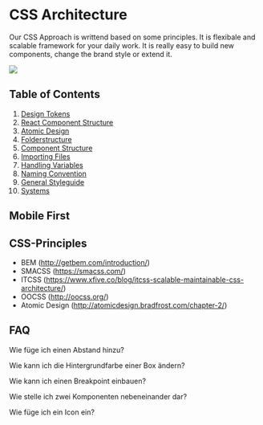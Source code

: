 
<Meta title='1.Docs|01-Intro'/>

# CSS Architecture
Our CSS Approach is writtend based on some principles. It is flexibale and scalable framework for your daily work. It is really easy to build new components, change the brand style or extend it. 

<img src={imgIntro} />
<br/>

## Table of Contents
1. [Design Tokens](#design-tokens)
2. [React Component Structure](#react-structure)
3. [Atomic Design](#atomic-design)
4. [Folderstructure](#folderstructure)
5. [Component Structure](#component-structure)
6. [Importing Files](#importing-files)
7. [Handling Variables](#handling-variables)
8. [Naming Convention](#naming-convention)
9. [General Styleguide](#general-styleguide)
10. [Systems](#systems)

## Mobile First

## CSS-Principles
* BEM (http://getbem.com/introduction/)
* SMACSS (https://smacss.com/)
* ITCSS (https://www.xfive.co/blog/itcss-scalable-maintainable-css-architecture/)
* OOCSS (http://oocss.org/)
* Atomic Design (http://atomicdesign.bradfrost.com/chapter-2/)

## FAQ

Wie füge ich einen Abstand hinzu?

Wie kann ich die Hintergrundfarbe einer Box ändern?

Wie kann ich einen Breakpoint einbauen?

Wie stelle ich zwei Komponenten nebeneinander dar?

Wie füge ich ein Icon ein?
